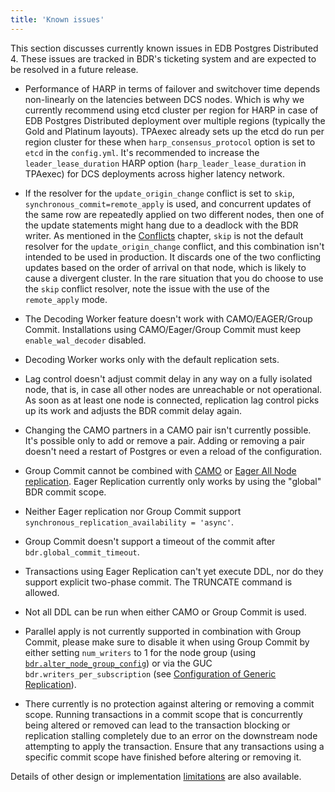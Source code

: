 ```yaml
---
title: 'Known issues'
---
```


This section discusses currently known issues in EDB Postgres Distributed 4. These issues are tracked in BDR's
ticketing system and are expected to be resolved in a future release.

-   Performance of HARP in terms of failover and switchover time depends non-linearly on the latencies between DCS nodes. Which is why we currently recommend using etcd cluster per region for HARP in case of EDB Postgres Distributed deployment over multiple regions (typically the Gold and Platinum layouts). TPAexec already sets up the etcd do run per region cluster for these when `harp_consensus_protocol` option is set to `etcd` in the `config.yml`. It's recommended to increase the `leader_lease_duration` HARP option (`harp_leader_lease_duration` in TPAexec) for DCS deployments across higher latency network.

-   If the resolver for the `update_origin_change` conflict is set to `skip`, `synchronous_commit=remote_apply` is used, and concurrent updates of the same row are repeatedly applied on two different nodes, then one of the update statements might hang due to a deadlock with the BDR writer.  As mentioned in the [Conflicts](/pgd/4/bdr/conflicts/) chapter, `skip` is not the default resolver for the `update_origin_change` conflict, and this combination isn't intended to be used in production. It discards one of the two conflicting updates based on the order of arrival on that node, which is likely to cause a divergent cluster. In the rare situation that you do choose to use the `skip` conflict resolver,  note the issue with the use of the `remote_apply` mode.

-   The Decoding Worker feature doesn't work with CAMO/EAGER/Group Commit. Installations using CAMO/Eager/Group Commit must keep `enable_wal_decoder` disabled.

-   Decoding Worker works only with the default replication sets.

-   Lag control doesn't adjust commit delay in any way on a fully isolated node, that is, in case all other nodes are unreachable or not operational. As soon as at least one node is connected, replication lag control picks up its work and adjusts the BDR commit delay again.

-   Changing the CAMO partners in a CAMO pair isn't currently possible. It's possible only to add or remove a pair. Adding or removing a pair doesn't need a restart of Postgres or even a reload of the configuration.

-   Group Commit cannot be combined with [CAMO](/pgd/4/bdr/camo/) or [Eager All Node replication](/pgd/4/bdr/eager/). Eager Replication currently only works by using the "global" BDR commit scope.

-   Neither Eager replication nor Group Commit support `synchronous_replication_availability = 'async'`.

-   Group Commit doesn't support a timeout of the commit after `bdr.global_commit_timeout`.

-   Transactions using Eager Replication can't yet execute DDL, nor do they support explicit two-phase commit. The TRUNCATE command is allowed.

-   Not all DDL can be run when either CAMO or Group Commit is used.

-   Parallel apply is not currently supported in combination with Group Commit, please make sure to disable it when using Group Commit by either setting `num_writers` to 1 for the node group (using [`bdr.alter_node_group_config`](/pgd/4/bdr/nodes#bdralter_node_group_config)) or via the GUC `bdr.writers_per_subscription` (see [Configuration of Generic Replication](/pgd/4/bdr/configuration#generic-replication)).

-   There currently is no protection against altering or removing a commit scope. Running transactions in a commit scope that is concurrently being altered or removed can lead to the transaction blocking or replication stalling completely due to an error on the downstream node attempting to apply the transaction. Ensure that any transactions using a specific commit scope have finished before altering or removing it.


Details of other design or implementation [limitations](limitations) are also available.